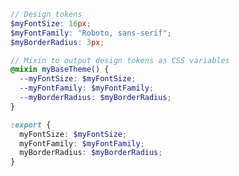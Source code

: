 ```scss
// Design tokens
$myFontSize: 16px;
$myFontFamily: "Roboto, sans-serif";
$myBorderRadius: 3px;

// Mixin to output design tokens as CSS variables
@mixin myBaseTheme() {
  --myFontSize: $myFontSize;
  --myFontFamily: $myFontFamily;
  --myBorderRadius: $myBorderRadius;
}

:export {
  myFontSize: $myFontSize;
  myFontFamily: $myFontFamily;
  myBorderRadius: $myBorderRadius;
}
```
